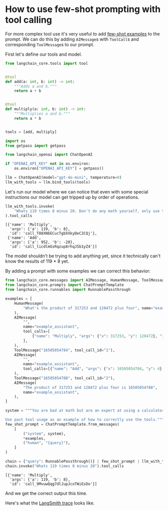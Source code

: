 # How to use few-shot prompting with tool calling

For more complex tool use it's very useful to add [few-shot examples](/oss/javascript/concepts/few_shot_prompting/) to the prompt. We can do this by adding `AIMessage`s with `ToolCall`s and corresponding `ToolMessage`s to our prompt.

First let's define our tools and model.


```python
from langchain_core.tools import tool


@tool
def add(a: int, b: int) -> int:
    """Adds a and b."""
    return a + b


@tool
def multiply(a: int, b: int) -> int:
    """Multiplies a and b."""
    return a * b


tools = [add, multiply]
```


```python
import os
from getpass import getpass

from langchain_openai import ChatOpenAI

if "OPENAI_API_KEY" not in os.environ:
    os.environ["OPENAI_API_KEY"] = getpass()

llm = ChatOpenAI(model="gpt-4o-mini", temperature=0)
llm_with_tools = llm.bind_tools(tools)
```

Let's run our model where we can notice that even with some special instructions our model can get tripped up by order of operations. 


```python
llm_with_tools.invoke(
    "Whats 119 times 8 minus 20. Don't do any math yourself, only use tools for math. Respect order of operations"
).tool_calls
```

```output
[{'name': 'Multiply',
  'args': {'a': 119, 'b': 8},
  'id': 'call_T88XN6ECucTgbXXkyDeC2CQj'},
 {'name': 'Add',
  'args': {'a': 952, 'b': -20},
  'id': 'call_licdlmGsRqzup8rhqJSb1yZ4'}]
```

The model shouldn't be trying to add anything yet, since it technically can't know the results of 119 * 8 yet.

By adding a prompt with some examples we can correct this behavior:


```python
from langchain_core.messages import AIMessage, HumanMessage, ToolMessage
from langchain_core.prompts import ChatPromptTemplate
from langchain_core.runnables import RunnablePassthrough

examples = [
    HumanMessage(
        "What's the product of 317253 and 128472 plus four", name="example_user"
    ),
    AIMessage(
        "",
        name="example_assistant",
        tool_calls=[
            {"name": "Multiply", "args": {"x": 317253, "y": 128472}, "id": "1"}
        ],
    ),
    ToolMessage("16505054784", tool_call_id="1"),
    AIMessage(
        "",
        name="example_assistant",
        tool_calls=[{"name": "Add", "args": {"x": 16505054784, "y": 4}, "id": "2"}],
    ),
    ToolMessage("16505054788", tool_call_id="2"),
    AIMessage(
        "The product of 317253 and 128472 plus four is 16505054788",
        name="example_assistant",
    ),
]

system = """You are bad at math but are an expert at using a calculator. 

Use past tool usage as an example of how to correctly use the tools."""
few_shot_prompt = ChatPromptTemplate.from_messages(
    [
        ("system", system),
        *examples,
        ("human", "{query}"),
    ]
)

chain = {"query": RunnablePassthrough()} | few_shot_prompt | llm_with_tools
chain.invoke("Whats 119 times 8 minus 20").tool_calls
```

```output
[{'name': 'Multiply',
  'args': {'a': 119, 'b': 8},
  'id': 'call_9MvuwQqg7dlJupJcoTWiEsDo'}]
```

And we get the correct output this time.

Here's what the [LangSmith trace](https://smith.langchain.com/public/f70550a1-585f-4c9d-a643-13148ab1616f/r) looks like.
